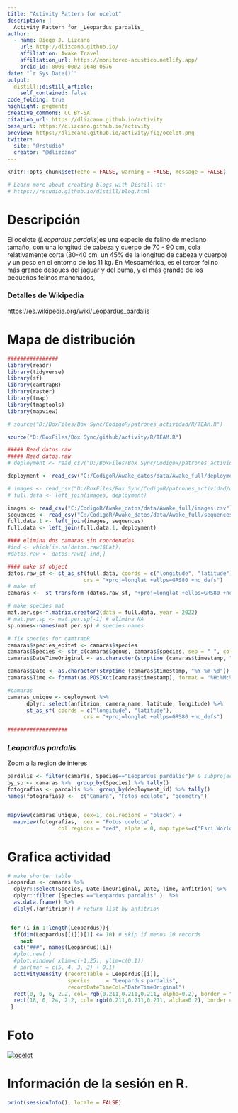 ```yaml
---
title: "Activity Pattern for ocelot"
description: |
  Activity Pattern for _Leopardus pardalis_
author:
  - name: Diego J. Lizcano  
    url: http://dlizcano.github.io/
    affiliation: Awake Travel
    affiliation_url: https://monitoreo-acustico.netlify.app/
    orcid_id: 0000-0002-9648-0576
date: "`r Sys.Date()`"
output:
  distill::distill_article:
    self_contained: false
code_folding: true
highlight: pygments
creative_commons: CC BY-SA
citation_url: https://dlizcano.github.io/activity
base_url: https://dlizcano.github.io/activity
preview: https://dlizcano.github.io/activity/fig/ocelot.png
twitter:
  site: "@rstudio"
  creator: "@dlizcano"
---
```



```r
knitr::opts_chunk$set(echo = FALSE, warning = FALSE, message = FALSE)

# Learn more about creating blogs with Distill at:
# https://rstudio.github.io/distill/blog.html

```


# Descripción

El ocelote (_Leopardus pardalis_)es una especie de felino de mediano tamaño, con una longitud de cabeza y cuerpo de 70 - 90 cm, cola relativamente corta (30-40 cm, un 45% de la longitud de cabeza y cuerpo) y un peso en el entorno de los 11 kg. En Mesoamérica, es el tercer felino más grande después del jaguar y del puma, y el más grande de los pequeños felinos manchados,

### Detalles de Wikipedia

https://es.wikipedia.org/wiki/Leopardus_pardalis


# Mapa de distribución

```r


################
library(readr)
library(tidyverse)
library(sf)
library(camtrapR)
library(raster)
library(tmap)
library(tmaptools)
library(mapview)

# source("D:/BoxFiles/Box Sync/CodigoR/patrones_actividad/R/TEAM.R")

source("D:/BoxFiles/Box Sync/github/activity/R/TEAM.R")

##### Read datos.raw
##### Read datos.raw
# deployment <- read_csv("D:/BoxFiles/Box Sync/CodigoR/patrones_actividad/data/deployments.csv")

deployment <- read_csv("C:/CodigoR/Awake_datos/data/Awake_full/deployments.csv")

# images <- read_csv("D:/BoxFiles/Box Sync/CodigoR/patrones_actividad/data/images.csv")
# full.data <- left_join(images, deployment)

images <- read_csv("C:/CodigoR/Awake_datos/data/Awake_full/images.csv")
sequences <- read_csv("C:/CodigoR/Awake_datos/data/Awake_full/sequences.csv")
full.data.1 <- left_join(images, sequences)
full.data <- left_join(full.data.1, deployment)

#### elimina dos camaras sin coordenadas
#ind <- which(is.na(datos.raw1$Lat))
#datos.raw <- datos.raw1[-ind,]

#### make sf object
datos.raw_sf <- st_as_sf(full.data, coords = c("longitude", "latitude"), 
                        crs = "+proj=longlat +ellps=GRS80 +no_defs")
# make sf
camaras <-  st_transform (datos.raw_sf, "+proj=longlat +ellps=GRS80 +no_defs") 

# make species mat
mat.per.sp<-f.matrix.creator2(data = full.data, year = 2022)
# mat.per.sp <- mat.per.sp[-1] # elimina NA 
sp.names<-names(mat.per.sp) # species names

# fix species for camtrapR
camaras$species_epitet <- camaras$species
camaras$Species <- str_c(camaras$genus, camaras$species, sep = " ", collapse = NULL)
camaras$DateTimeOriginal <- as.character(strptime (camaras$timestamp, "%Y-%m-%d %H:%M:%S"))#sub(" UTC", "", camaras$timestamp) # remove the UTC

camaras$Date <- as.character(strptime (camaras$timestamp, "%Y-%m-%d"))
camaras$Time <- format(as.POSIXct(camaras$timestamp), format = "%H:%M:%S")

#camaras
camaras_unique <- deployment %>%
      dplyr::select(anfitrion, camera_name, latitude, longitude) %>%  
      st_as_sf( coords = c("longitude", "latitude"), 
                        crs = "+proj=longlat +ellps=GRS80 +no_defs")

###################


```


### _Leopardus pardalis_

Zoom a la region de interes

```r

pardalis <- filter(camaras, Species=="Leopardus pardalis")# & subproject_name=="El Escondite")
by_sp <- camaras %>%  group_by(Species) %>% tally()
fotografias <- pardalis %>%  group_by(deployment_id) %>% tally()
names(fotografias) <-  c("Camara", "Fotos ocelote", "geometry")


mapview(camaras_unique, cex=1, col.regions = "black") + 
  mapview(fotografias,  cex = "Fotos ocelote",
                col.regions = "red", alpha = 0, map.types=c("Esri.WorldImagery", "OpenTopoMap"))

```


# Grafica actividad

```r


# make shorter table
Leopardus <- camaras %>% 
  dplyr::select(Species, DateTimeOriginal, Date, Time, anfitrion) %>% 
  dplyr::filter (Species =="Leopardus pardalis" )  %>%  
  as.data.frame() %>% 
  dlply(.(anfitrion)) # return list by anfitrion


 for (i in 1:length(Leopardus)){
  if(dim(Leopardus[[i]])[1] <= 10) # skip if menos 10 records
    next
  cat("###", names(Leopardus)[i])
  #plot.new( )
  #plot.window( xlim=c(-1,25), ylim=c(0,1))
  # par(mar = c(5, 4, 3, 3) + 0.1)
  activityDensity (recordTable = Leopardus[[i]],
                   species     = "Leopardus pardalis",
                   recordDateTimeCol="DateTimeOriginal") 
  rect(0, 0, 6, 2.2, col= rgb(0.211,0.211,0.211, alpha=0.2), border = "transparent")
  rect(18, 0, 24, 2.2, col= rgb(0.211,0.211,0.211, alpha=0.2), border = "transparent")
 }


```


# Foto

 [![ocelot](https://dlizcano.github.io/activity/fig/ocelot_small.jpg)](
 https://dlizcano.github.io/activity/fig/ocelot_large.jpg)

# Información de la sesión en R.

```r
print(sessionInfo(), locale = FALSE)
```


